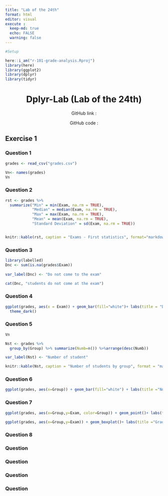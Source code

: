 ```yaml
---
title: "Lab of the 24th"
format: html
editor: visual
execute :
  keep-md: true
  echo: FALSE
  warning: false
---
```


```r
#Setup

here::i_am("r-101-grade-analysis.Rproj")
library(here)
library(ggplot2)
library(dplyr)
library(tidyr)

```

<center>

# Dplyr-Lab (Lab of the 24th)

</center>

<center>

GitHub link :

GitHub code :

</center>

## Exercise 1

### Question 1

```r
grades <- read_csv("grades.csv")

```

```r
Vn<- names(grades)
Vn
```

### Question 2

```r
rst <- grades %>% 
  summarize("Min" = min(Exam, na.rm = TRUE), 
            "Median" = median(Exam, na.rm = TRUE), 
            "Max" = max(Exam, na.rm = TRUE), 
            "Mean" = mean(Exam, na.rm = TRUE), 
            "Standard Deviation" = sd(Exam, na.rm = TRUE))


knitr::kable(rst, caption = "Exams - First statistics", format="markdown", )
```

### Question 3

```r
library(labelled)
Dnc <- sum(is.na(grades$Exam))
                         
var_label(Dnc) <- "Do not come to the exam"

cat(Dnc, "students do not come at the exam")
```

### Question 4

```r
ggplot(grades, aes(x = Exam)) + geom_bar(fill="white")+ labs(title = "Distribution of the Grades", x="Grades", y="Count")+
  theme_dark()
```

### Question 5

```r
Vn
```

```r
Nst <- grades %>%
  group_by(Group) %>% summarize(Numb=n()) %>%arrange(desc(Numb))

var_label(Nst) <- "Number of student"

knitr::kable(Nst, caption = "Number of students by group", format = "markdown")
```

### Question 6

```r
ggplot(grades, aes(x=Group)) + geom_bar(fill="white") + labs(title ="Number of students by group", x="Group", y="count")
```

### Question 7

```r
ggplot(grades, aes(x=Group,y=Exam, color=Group)) + geom_point()+ labs(title ="Grade by group", x="Group", y="count")+theme_dark()+ theme(legend.position = "none")


```

```r
ggplot(grades, aes(x=Group,y=Exam)) + geom_boxplot()+ labs(title ="Grade by group", x="Group", y="Grades")+theme_dark()
```

### Question 8

### Question 

### Question 

### Question 

### Question

